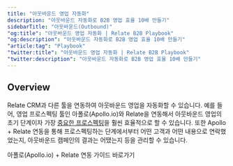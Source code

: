 ```yaml
---
title: "아웃바운드 영업 자동화"
description: "아웃바운드 자동화로 B2B 영업 효율 10배 만들기"
sidebarTitle: "아웃바운드(Outbound)"
"og:title": "아웃바운드 영업 자동화 | Relate B2B Playbook"
"og:description": "아웃바운드 자동화로 B2B 영업 효율 10배 만들기"
"article:tag": "Playbook"
"twitter:title": "아웃바운드 영업 자동화 | Relate B2B Playbook"
"twitter:description": "아웃바운드 자동화로 B2B 영업 효율 10배 만들기"
---
```


## Overview

Relate CRM과 다른 툴을 연동하여 아웃바운드 영업을 자동화할 수 있습니다. 예를 들어, 영업 프로스펙팅 툴인 아폴로(Apollo.io)와 Relate을 연동해서 아웃바운드 영업의 초기 단계이자 가장 [중요한 프로스펙팅](https://www.relate.kr/blog/how-to-run-an-effective-outbound-sales-process)을 훨씬 효율적으로 할 수 있습니다. 또한 Apollo + Relate 연동을 통해 프로스펙팅하는 단계에서부터 어떤 고객과 어떤 내용으로 연락했었는지, 아웃바운드 캠페인의 결과는 어땠는지 등을 관리할 수 있습니다.

<Card title="아폴로(Apollo.io) + Relate 연동" icon="link" href="/integrations/apollo">
  아폴로(Apollo.io) + Relate 연동 가이드 바로가기
</Card>
